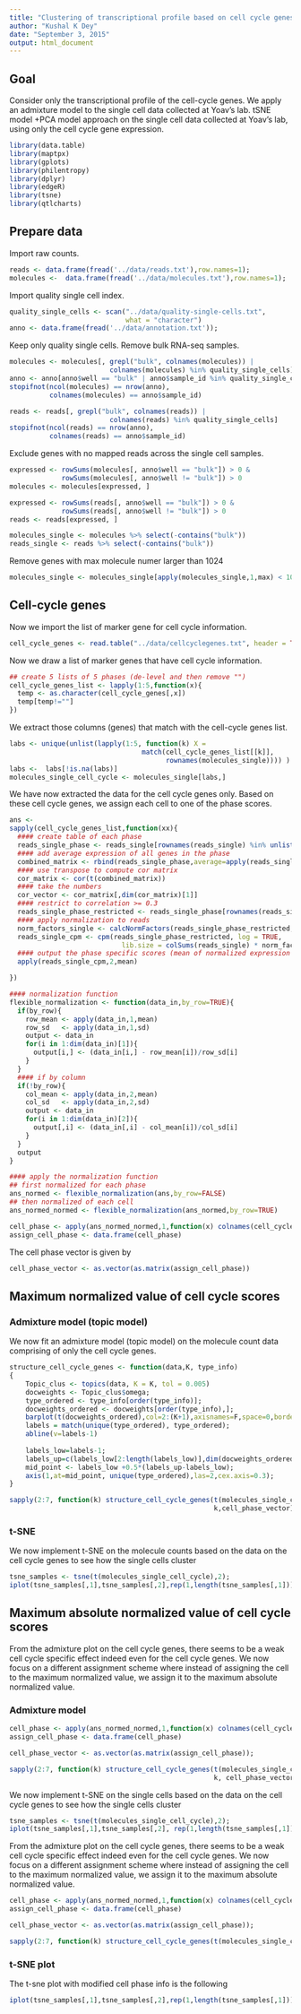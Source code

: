 ```yaml
---
title: "Clustering of transcriptional profile based on cell cycle genes"
author: "Kushal K Dey"
date: "September 3, 2015"
output: html_document
---
```


## Goal

Consider only the transcriptional profile of the cell-cycle genes. We apply an admixture model to the single cell data collected at Yoav's lab.  tSNE model +PCA model approach on the single cell data collected at Yoav's lab, using only the cell cycle gene expression. 

```r
library(data.table)
library(maptpx)
library(gplots)
library(philentropy)
library(dplyr)
library(edgeR)
library(tsne)
library(qtlcharts)
```


## Prepare data

Import raw counts.

```r
reads <- data.frame(fread('../data/reads.txt'),row.names=1);
molecules <-  data.frame(fread('../data/molecules.txt'),row.names=1);
```

Import quality single cell index.

```r
quality_single_cells <- scan("../data/quality-single-cells.txt",
                             what = "character")
anno <- data.frame(fread('../data/annotation.txt'));
```


Keep only quality single cells. Remove bulk RNA-seq samples.


```r
molecules <- molecules[, grepl("bulk", colnames(molecules)) |
                         colnames(molecules) %in% quality_single_cells]
anno <- anno[anno$well == "bulk" | anno$sample_id %in% quality_single_cells, ]
stopifnot(ncol(molecules) == nrow(anno),
          colnames(molecules) == anno$sample_id)

reads <- reads[, grepl("bulk", colnames(reads)) |
                         colnames(reads) %in% quality_single_cells]
stopifnot(ncol(reads) == nrow(anno),
          colnames(reads) == anno$sample_id)
```


Exclude genes with no mapped reads across the single cell samples.

```r
expressed <- rowSums(molecules[, anno$well == "bulk"]) > 0 &
             rowSums(molecules[, anno$well != "bulk"]) > 0
molecules <- molecules[expressed, ]

expressed <- rowSums(reads[, anno$well == "bulk"]) > 0 &
             rowSums(reads[, anno$well != "bulk"]) > 0
reads <- reads[expressed, ]

molecules_single <- molecules %>% select(-contains("bulk"))
reads_single <- reads %>% select(-contains("bulk"))
```


Remove genes with max molecule numer larger than 1024

```r
molecules_single <- molecules_single[apply(molecules_single,1,max) < 1024,];
```


## Cell-cycle genes


Now we import the list of marker gene for cell cycle information.

```r
cell_cycle_genes <- read.table("../data/cellcyclegenes.txt", header = TRUE, sep="\t")
```


Now we draw a list of marker genes that have cell cycle information.

```r
## create 5 lists of 5 phases (de-level and then remove "")
cell_cycle_genes_list <- lapply(1:5,function(x){
  temp <- as.character(cell_cycle_genes[,x])
  temp[temp!=""]
})
```

We extract those columns (genes) that match with the cell-cycle genes list.

```r
labs <- unique(unlist(lapply(1:5, function(k) X = 
                                 match(cell_cycle_genes_list[[k]],
                                       rownames(molecules_single)))) )
labs <-  labs[!is.na(labs)]
molecules_single_cell_cycle <- molecules_single[labs,]
```


We have now extracted the data for the cell cycle genes only. Based on these cell cycle genes, we assign each cell to one of the phase scores. 

```r
ans <-
sapply(cell_cycle_genes_list,function(xx){
  #### create table of each phase
  reads_single_phase <- reads_single[rownames(reads_single) %in% unlist(xx) ,]
  #### add average expression of all genes in the phase
  combined_matrix <- rbind(reads_single_phase,average=apply(reads_single_phase,2,mean))
  #### use transpose to compute cor matrix
  cor_matrix <- cor(t(combined_matrix))
  #### take the numbers
  cor_vector <- cor_matrix[,dim(cor_matrix)[1]]
  #### restrict to correlation >= 0.3 
  reads_single_phase_restricted <- reads_single_phase[rownames(reads_single_phase) %in% names(cor_vector[cor_vector >= 0.3]),]
  #### apply normalization to reads
  norm_factors_single <- calcNormFactors(reads_single_phase_restricted, method = "TMM")
  reads_single_cpm <- cpm(reads_single_phase_restricted, log = TRUE,
                            lib.size = colSums(reads_single) * norm_factors_single)
  #### output the phase specific scores (mean of normalized expression levels in the phase)
  apply(reads_single_cpm,2,mean)

})

#### normalization function
flexible_normalization <- function(data_in,by_row=TRUE){
  if(by_row){
    row_mean <- apply(data_in,1,mean)
    row_sd   <- apply(data_in,1,sd)
    output <- data_in
    for(i in 1:dim(data_in)[1]){
      output[i,] <- (data_in[i,] - row_mean[i])/row_sd[i]
    }
  }
  #### if by column
  if(!by_row){
    col_mean <- apply(data_in,2,mean)
    col_sd   <- apply(data_in,2,sd)
    output <- data_in
    for(i in 1:dim(data_in)[2]){
      output[,i] <- (data_in[,i] - col_mean[i])/col_sd[i]
    }
  }
  output
}

#### apply the normalization function
## first normalized for each phase
ans_normed <- flexible_normalization(ans,by_row=FALSE)
## then normalized of each cell
ans_normed_normed <- flexible_normalization(ans_normed,by_row=TRUE)

cell_phase <- apply(ans_normed_normed,1,function(x) colnames(cell_cycle_genes)[which.max(x)])
assign_cell_phase <- data.frame(cell_phase)
```


The cell phase vector is given by 

```r
cell_phase_vector <- as.vector(as.matrix(assign_cell_phase))
```



## Maximum normalized value of cell cycle scores

### Admixture model (topic model)

We now fit an admixture model (topic model) on the molecule count data comprising 
of only the cell cycle genes.

```r
structure_cell_cycle_genes <- function(data,K, type_info)
{
    Topic_clus <- topics(data, K = K, tol = 0.005)
    docweights <- Topic_clus$omega;
    type_ordered <- type_info[order(type_info)];
    docweights_ordered <- docweights[order(type_info),];
    barplot(t(docweights_ordered),col=2:(K+1),axisnames=F,space=0,border=NA,main=paste("No. of clusters=",K),las=1,ylim=c(0,1),cex.axis=0.3,cex.main=1.4);
    labels = match(unique(type_ordered), type_ordered);
    abline(v=labels-1)
    
    labels_low=labels-1;
    labels_up=c(labels_low[2:length(labels_low)],dim(docweights_ordered)[1]);
    mid_point <- labels_low +0.5*(labels_up-labels_low);
    axis(1,at=mid_point, unique(type_ordered),las=2,cex.axis=0.3);
}

sapply(2:7, function(k) structure_cell_cycle_genes(t(molecules_single_cell_cycle),
                                                   k,cell_phase_vector))
```


### t-SNE

We now implement t-SNE on the molecule counts based on the data on the cell cycle genes to see how the single cells cluster

```r
tsne_samples <- tsne(t(molecules_single_cell_cycle),2);
iplot(tsne_samples[,1],tsne_samples[,2],rep(1,length(tsne_samples[,1])),cell_phase_vector)
```


## Maximum absolute normalized value of cell cycle scores

From the admixture plot on the cell cycle genes, there seems to be a weak cell cycle specific effect indeed even for the cell cycle genes. We now focus on a different assignment scheme where instead of assigning the cell to the maximum normalized value, we assign it to the maximum absolute normalized value. 

### Admixture model

```r
cell_phase <- apply(ans_normed_normed,1,function(x) colnames(cell_cycle_genes)[which.max(abs(x))])
assign_cell_phase <- data.frame(cell_phase)

cell_phase_vector <- as.vector(as.matrix(assign_cell_phase));

sapply(2:7, function(k) structure_cell_cycle_genes(t(molecules_single_cell_cycle),
                                                   k, cell_phase_vector))
```

We now implement t-SNE on the single cells based on the data on the cell cycle genes to see how the single cells cluster

```r

tsne_samples <- tsne(t(molecules_single_cell_cycle),2);
iplot(tsne_samples[,1],tsne_samples[,2], rep(1,length(tsne_samples[,1])), cell_phase_vector)

```

From the admixture plot on the cell cycle genes, there seems to be a weak cell cycle specific effect indeed even for the cell cycle genes. We now focus on a different assignment scheme where instead of assigning the cell to the maximum normalized value, we assign it to the maximum absolute normalized value. 

```r
cell_phase <- apply(ans_normed_normed,1,function(x) colnames(cell_cycle_genes)[which.max(abs(x))])
assign_cell_phase <- data.frame(cell_phase)

cell_phase_vector <- as.vector(as.matrix(assign_cell_phase));

sapply(2:7, function(k) structure_cell_cycle_genes(t(molecules_single_cell_cycle),k,cell_phase_vector))
```

### t-SNE plot

The t-sne plot with modified cell phase info is the following

```r
iplot(tsne_samples[,1],tsne_samples[,2],rep(1,length(tsne_samples[,1])),cell_phase_vector)
```

